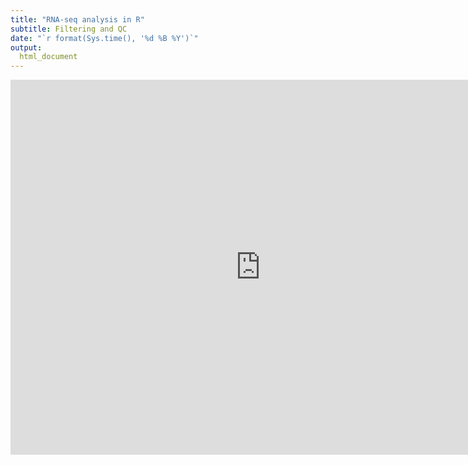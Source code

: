 ```yaml
---
title: "RNA-seq analysis in R"
subtitle: Filtering and QC
date: "`r format(Sys.time(), '%d %B %Y')`"
output: 
  html_document
---
```


<iframe src="https://docs.google.com/gview?url=https://raw.githubusercontent.com/mblue9/RNAseq-R_testing/master/slides/RNASeq_filtering_qc.pdf&embedded=true" scrolling="yes" style="width:800px; height:600px;" frameborder="0"></iframe>

